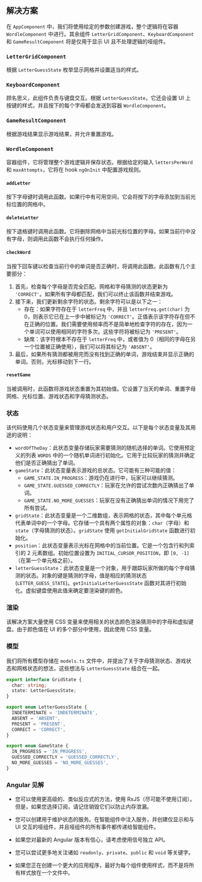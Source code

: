 
## 解决方案

在 `AppComponent` 中，我们将使用给定的参数创建游戏，整个逻辑将在容器 `WordleComponent` 中进行。其余组件 `LetterGridComponent`、`KeyboardComponent` 和 `GameResultComponent` 将是仅用于显示 UI 且不处理逻辑的哑组件。

### `LetterGridComponent`

根据 `LetterGuessState` 枚举显示网格并设置适当的样式。

### `KeyboardComponent`

顾名思义，此组件负责与键盘交互。根据 `LetterGuessState`，它还会设置 UI 上按键的样式，并且按下的每个字母都会发送到容器 `WordleComponent`。

### `GameResultComponent`

根据游戏结果显示游戏结果，并允许重置游戏。

### `WordleComponent`

容器组件，它将管理整个游戏逻辑并保存状态。根据给定的输入 `lettersPerWord` 和 `maxAttempts`，它将在 hook `ngOnInit` 中配置游戏规则。

#### `addLetter`

按下字母键时调用此函数。如果行中有可用空间，它会将按下的字母添加到当前光标位置的网格中。

#### `deleteLetter`

按下退格键时调用此函数。它将删除网格中当前光标位置的字母。如果当前行中没有字母，则调用此函数不会执行任何操作。

#### `checkWord`

当按下回车键以检查当前行中的单词是否正确时，将调用此函数。此函数有几个主要部分：

1. 首先，检查每个字母是否完全匹配。网格和字母猜测的状态更新为 `'CORRECT'`。如果所有字母都匹配，我们可以终止该函数并结束游戏。
2. 接下来，我们更新剩余字符的状态。剩余字符可以是以下之一：
   * 存在：如果字符存在于 `letterFreq` 中，并且 `letterFreq.get(char)` 为 0，则表示它已在上一步中被标记为 `'CORRECT'`。正值表示该字符存在但不在正确的位置。我们需要使用频率而不是简单地检查字符的存在，因为一个单词可以使用相同的字符多次。这些字符将被标记为 `'PRESENT'`。
   * 缺席：该字符根本不存在于 `letterFreq` 中，或者值为 0（相同的字母在另一个位置被正确使用），我们可以将其标记为 `'ABSENT'`。
3. 最后，如果所有猜测都被用完而没有找到正确的单词，游戏结束并显示正确的单词。否则，光标移动到下一行。

#### `resetGame`

当被调用时，此函数将游戏状态重置为其初始值。它设置了当天的单词、重置字母网格、光标位置、游戏状态和字母猜测状态。

### 状态

该代码使用几个状态变量来管理游戏状态和用户交互。以下是每个状态变量及其用途的说明：

* `wordOfTheDay`：此状态变量存储玩家需要猜测的随机选择的单词。它使用预定义的列表 `WORDS` 中的一个随机单词进行初始化。它用于比较玩家的猜测并确定他们是否正确猜出了单词。
* `gameState`：此状态变量表示游戏的总状态。它可能有三种可能的值：
  * `GAME_STATE.IN_PROGRESS`：游戏仍在进行中，玩家可以继续猜测。
  * `GAME_STATE.GUESSED_CORRECTLY`：玩家在允许的尝试次数内正确猜出了单词。
  * `GAME_STATE.NO_MORE_GUESSES`：玩家在没有正确猜出单词的情况下用完了所有尝试。
* `gridState`：此状态变量是一个二维数组，表示网格的状态，其中每个单元格代表单词中的一个字母。它存储一个具有两个属性的对象：`char`（字母）和 `state`（字母猜测的状态）。`gridState` 使用 `getInitialGridState` 函数进行初始化。
* `position`：此状态变量表示光标在网格中的当前位置。它是一个包含行和列索引的 2 元素数组。初始位置设置为 `INITIAL_CURSOR_POSITION`，即 `[0, -1]`（在第一个单元格之前）。
* `letterGuessState`：此状态变量是一个对象，用于跟踪玩家所做的每个字母猜测的状态。对象的键是猜测的字母，值是相应的猜测状态 (`LETTER_GUESS_STATE`)。`getInitialLetterGuessState` 函数对其进行初始化。虚拟键盘使用此值来确定要渲染键的颜色。

### 渲染

该解决方案大量使用 CSS 变量来使用相关的状态颜色渲染猜测中的字母和虚拟键盘。由于颜色值在 UI 的多个部分中使用，因此使用 CSS 变量。

### 模型

我们将所有模型存储在 `models.ts` 文件中，并提出了关于字母猜测状态、游戏状态和网格状态的想法，这些想法与 `LetterGuessState` 结合在一起。

```typescript
export interface GridState {
  char: string;
  state: LetterGuessState;
}
```

```typescript
export enum LetterGuessState {
  INDETERMINATE = 'INDETERMINATE',
  ABSENT = 'ABSENT',
  PRESENT = 'PRESENT',
  CORRECT = 'CORRECT',
}
```

```typescript
export enum GameState {
  IN_PROGRESS = 'IN_PROGRESS',
  GUESSED_CORRECTLY = 'GUESSED_CORRECTLY',
  NO_MORE_GUESSES = 'NO_MORE_GUESSES',
}
```

### Angular 见解

* 您可以使用更高级的、类似反应式的方法，使用 RxJS（尽可能不使用订阅）。但是，如果您选择订阅，请记住销毁它们以防止内存泄漏。

* 您可以创建用于维护状态的服务。在智能组件中注入服务，并创建仅显示和与 UI 交互的哑组件，并且哑组件的所有事件都传递给智能组件。

* 如果您对最新的 Angular 版本有信心，请考虑使用信号独立 API。

* 您可以尝试更多地关注诸如 `readonly`、`private`、`public` 和 `void` 等关键字。

* 如果您正在创建一个更大的应用程序，最好为每个组件使用样式，而不是将所有样式放在一个文件中。

<TestCases />
